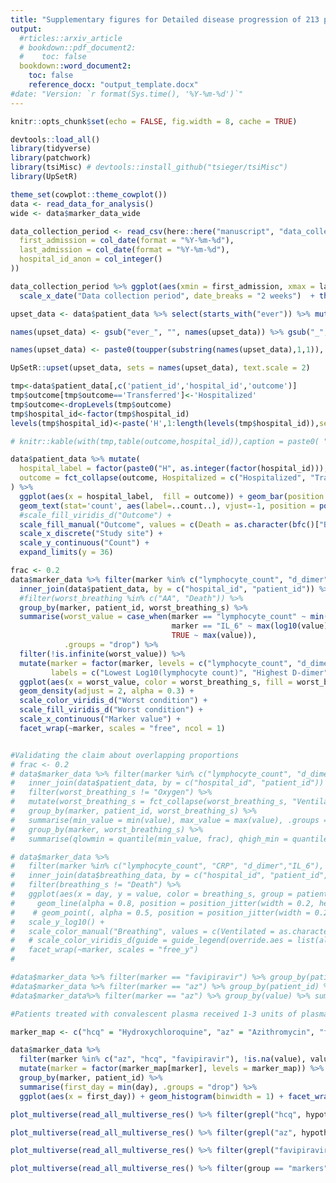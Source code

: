 ```yaml
---
title: "Supplementary figures for Detailed disease progression of 213 patients hospitalized with Covid-19 in the Czech Republic: An exploratory analysis" 
output: 
  #rticles::arxiv_article
  # bookdown::pdf_document2:
  #    toc: false
  bookdown::word_document2: 
    toc: false
    reference_docx: "output_template.docx"
#date: "Version: `r format(Sys.time(), '%Y-%m-%d')`"
---
```


```r
knitr::opts_chunk$set(echo = FALSE, fig.width = 8, cache = TRUE)

devtools::load_all()
library(tidyverse)
library(patchwork)
library(tsiMisc) # devtools::install_github("tsieger/tsiMisc")
library(UpSetR)

theme_set(cowplot::theme_cowplot())
data <- read_data_for_analysis()
wide <- data$marker_data_wide

```


```r
data_collection_period <- read_csv(here::here("manuscript", "data_collection_period.csv"), col_types = cols(
  first_admission = col_date(format = "%Y-%m-%d"),
  last_admission = col_date(format = "%Y-%m-%d"),
  hospital_id_anon = col_integer()
))

data_collection_period %>% ggplot(aes(xmin = first_admission, xmax = last_admission, y = hospital_id_anon)) + geom_linerange(size = 3) + scale_y_continuous("Study site")+
  scale_x_date("Data collection period", date_breaks = "2 weeks")  + theme(axis.text.y = element_blank(), axis.ticks.y = element_blank(), axis.text.x = element_text(angle = 45, hjust = 1, vjust = 1)  )
```


```r
upset_data <- data$patient_data %>% select(starts_with("ever")) %>% mutate(across(starts_with("ever"), as.integer)) %>% as.data.frame()

names(upset_data) <- gsub("ever_", "", names(upset_data)) %>% gsub("_", " ", .) %>% gsub("hcq", "hydroxychloroquine", .) %>% gsub("az", "azithromycin", .)

names(upset_data) <- paste0(toupper(substring(names(upset_data),1,1)), substring(names(upset_data),2))

UpSetR::upset(upset_data, sets = names(upset_data), text.scale = 2)
```



```r
tmp<-data$patient_data[,c('patient_id','hospital_id','outcome')]
tmp$outcome[tmp$outcome=='Transferred']<-'Hospitalized'
tmp$outcome<-dropLevels(tmp$outcome)
tmp$hospital_id<-factor(tmp$hospital_id)
levels(tmp$hospital_id)<-paste('H',1:length(levels(tmp$hospital_id)),sep='')
```


```r
# knitr::kable(with(tmp,table(outcome,hospital_id)),caption = paste0( "Overview of outcomes in different hospitals. Note that at H6, 9 out of 19 patients died, while at H9, no patient died out of 9 patients treated. There were large differences between hospitals in the ratio of fatal outcomes (P=", round(fisher.test(with(tmp,table(outcome,hospital_id)),simulate.p.value=T)$p.value,5), ")"), booktabs = TRUE)
```

```r
data$patient_data %>% mutate(
  hospital_label = factor(paste0("H", as.integer(factor(hospital_id))), levels = paste0("H", 1:10)),
  outcome = fct_collapse(outcome, Hospitalized = c("Hospitalized", "Transferred")) %>% fct_relevel("Death", "Hospitalized", "Discharged")
) %>%
  ggplot(aes(x = hospital_label,  fill = outcome)) + geom_bar(position = position_dodge()) + 
  geom_text(stat='count', aes(label=..count..), vjust=-1, position = position_dodge(width = 1)) +
  #scale_fill_viridis_d("Outcome") +
  scale_fill_manual("Outcome", values = c(Death = as.character(bfc()["Black"]), Hospitalized = as.character(bfc()["Bluish green"]), Discharged = as.character(bfc()["Yellow"]))) +
  scale_x_discrete("Study site") +
  scale_y_continuous("Count") +
  expand_limits(y = 36)
```

```r
frac <- 0.2
data$marker_data %>% filter(marker %in% c("lymphocyte_count", "d_dimer", "CRP", "IL_6")) %>%
  inner_join(data$patient_data, by = c("hospital_id", "patient_id")) %>%
  #filter(worst_breathing %in% c("AA", "Death")) %>%
  group_by(marker, patient_id, worst_breathing_s) %>%
  summarise(worst_value = case_when(marker == "lymphocyte_count" ~ min(log10(value)),
                                    marker == "IL_6" ~ max(log10(value)),
                                    TRUE ~ max(value)),
            .groups = "drop") %>% 
  filter(!is.infinite(worst_value)) %>%
  mutate(marker = factor(marker, levels = c("lymphocyte_count", "d_dimer", "CRP", "IL_6"),
         labels = c("Lowest Log10(lymphocyte count)", "Highest D-dimer", "Highest CRP", "Highest Log10(IL_6)"))) %>%
  ggplot(aes(x = worst_value, color = worst_breathing_s, fill = worst_breathing_s, group = worst_breathing_s)) +
  geom_density(adjust = 2, alpha = 0.3) +
  scale_color_viridis_d("Worst condition") +
  scale_fill_viridis_d("Worst condition") +
  scale_x_continuous("Marker value") +
  facet_wrap(~marker, scales = "free", ncol = 1)


#Validating the claim about overlapping proportions
# frac <- 0.2
# data$marker_data %>% filter(marker %in% c("lymphocyte_count", "d_dimer", "CRP")) %>%
#   inner_join(data$patient_data, by = c("hospital_id", "patient_id")) %>%
#   filter(worst_breathing_s != "Oxygen") %>%
#   mutate(worst_breathing_s = fct_collapse(worst_breathing_s, "Ventilated or Death" = c("Ventilated", "Death"))) %>%
#   group_by(marker, patient_id, worst_breathing_s) %>%
#   summarise(min_value = min(value), max_value = max(value), .groups = "drop") %>%
#   group_by(marker, worst_breathing_s) %>%
#   summarise(qlowmin = quantile(min_value, frac), qhigh_min = quantile(min_value, 1 - frac), qlow_max = quantile(max_value, frac), qhigh_max = quantile(max_value, 1 - frac), .groups = "drop")

```
```r
# data$marker_data %>% 
#   filter(marker %in% c("lymphocyte_count", "CRP", "d_dimer","IL_6"), value > 0, day >=0) %>%
#   inner_join(data$breathing_data, by = c("hospital_id", "patient_id", "day")) %>%
#   filter(breathing_s != "Death") %>%
#   ggplot(aes(x = day, y = value, color = breathing_s, group = patient_id)) +
#     geom_line(alpha = 0.8, position = position_jitter(width = 0.2, height = 0)) +
#    # geom_point(, alpha = 0.5, position = position_jitter(width = 0.2, height = 0)) +
#   scale_y_log10() + 
#   scale_color_manual("Breathing", values = c(Ventilated = as.character(bfc()["Black"]), Oxygen = as.character(bfc()["Bluish green"]), AA = as.character(bfc()["Orange"]))) + #scale_color_brewer(type = "qual") +
#   # scale_color_viridis_d(guide = guide_legend(override.aes = list(alpha = 1)), direction = -1, end = 0.9) +
#   facet_wrap(~marker, scales = "free_y")
#   
```


```r
#data$marker_data %>% filter(marker == "favipiravir") %>% group_by(patient_id) %>% summarise(days = n(), .groups = "drop") %>% summarise(min_days = min(days), max_days = max(days))
#data$marker_data %>% filter(marker == "az") %>% group_by(patient_id) %>% summarise(days = sum(!is.na(value) & value > 0), .groups = "drop") %>% filter(days > 0) %>% ggplot(aes(x = days)) + geom_histogram(binwidth = 1)
#data$marker_data%>% filter(marker == "az") %>% group_by(value) %>% summarise(n())

#Patients treated with convalescent plasma received 1-3 units of plasma over 1-2 days.

marker_map <- c("hcq" = "Hydroxychloroquine", "az" = "Azithromycin", "favipiravir" = "Favipiravir", "convalescent_plasma" = "Conv. plasma")

data$marker_data %>% 
  filter(marker %in% c("az", "hcq", "favipiravir"), !is.na(value), value > 0) %>%
  mutate(marker = factor(marker_map[marker], levels = marker_map)) %>%
  group_by(marker, patient_id) %>% 
  summarise(first_day = min(day), .groups = "drop") %>% 
  ggplot(aes(x = first_day)) + geom_histogram(binwidth = 1) + facet_wrap(~marker, scales = "free_y", nrow = 1) + scale_x_continuous("First day of treatment relative to admission")
```


```r
plot_multiverse(read_all_multiverse_res() %>% filter(grepl("hcq", hypothesis)), show_check = TRUE)
```


```r
plot_multiverse(read_all_multiverse_res() %>% filter(grepl("az", hypothesis)), show_check = TRUE)
```


```r
plot_multiverse(read_all_multiverse_res() %>% filter(grepl("favipiravir", hypothesis), model_check != "Problematic"), show_check = TRUE)
```

```r
plot_multiverse(read_all_multiverse_res() %>% filter(group == "markers"), adjustments_to_hide = c("admitted", "smoking", "obesity", "comorbidities \\(sum\\)", "az", "favipiravir", "convalescent_plasma"), show_check = TRUE)

```
